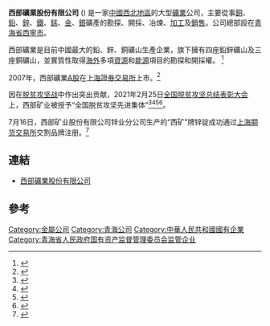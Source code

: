{{Infobox_Company |
  company_name_zh = 西部礦業股份有限公司 |
  company_name = 西部礦業股份有限公司|
  company_logo = [[File:western_mining.gif|File:western_mining.gif]] |
  company_type = [[國有企業|國有企業]]|
  foundation = 2000年 |
  location =[[中國|中國]][[青海|青海]][[西寧|西寧]]|
  industry = [[礦業|礦業]]|
  key_people = [[董事長|董事長]]：汪海涛| 
  sales =  |
  profit =  |
  asset =  |
  market_value = |
  num_employees = |
  revenue = |
  products = |
  parent = |
  homepage = [http://www.westmining.com/ 西部礦業股份有限公司]
}}

'''西部礦業股份有限公司''' ({{sse|601168}}) 是一家[[中國|中國]][[中国西北地区|西北地區]]的大型[[礦業|礦業]]公司，主要從事[[銅|銅]]、[[鉛|鉛]]、[[鋅|鋅]]、[[鐵|鐵]]、[[錳|錳]]、[[金|金]]、[[銀|銀]]礦產的勘探、開採、冶煉、[[加工|加工]]及[[銷售|銷售]]。公司總部設在[[青海省|青海省]][[西寧市|西寧市]]。

西部礦業是目前中國最大的鉛、鋅、銅礦山生產企業，旗下擁有四座鉛鋅礦山及三座銅礦山，並實質性取得[[海外|海外]]多項[[資源|資源]]和[[能源|能源]]項目的勘探和開採權。
<ref>{{Cite web |url=http://www.westmining.com/xwzx/tpxw/200706/t20070626_1009.htm |title=西部礦業股份有限公司 |access-date=2008-05-22 |archive-date=2009-02-07 |archive-url=https://web.archive.org/web/20090207201141/http://www.westmining.com/xwzx/tpxw/200706/t20070626_1009.htm |dead-url=yes }}</ref>

2007年，西部礦業[[A股|A股]]在[[上海證券交易所|上海證券交易所]]上市。<ref>{{Cite web |url=http://big5.lrn.cn/invest/enterpriseinfo/miningInc/200611/t20061117_3402.htm |title=西部礦業股份有限公司 |access-date=2008-05-22 |archive-date=2008-05-05 |archive-url=https://web.archive.org/web/20080505001243/http://big5.lrn.cn/invest/enterpriseinfo/miningInc/200611/t20061117_3402.htm |dead-url=yes }}</ref>

因在[[脱贫攻坚战|脱贫攻坚战]]中作出突出贡献，2021年2月25日[[全国脱贫攻坚总结表彰大会|全国脱贫攻坚总结表彰大会]]上，西部矿业被授予“全国脱贫攻坚先进集体”<ref>{{Cite web|title=关于全国脱贫攻坚先进个人先进集体拟表彰对象的公示|url=https://www.chinanews.com/gn/2021/02-10/9409480.shtml|accessdate=2021-03-12|work=[[中新网|中新网]]|archive-date=2021-02-15|archive-url=https://web.archive.org/web/20210215003222/http://www.chinanews.com/gn/2021/02-10/9409480.shtml|dead-url=no}}</ref><ref>{{Cite web|title=全国脱贫攻坚1981名先进个人和1501个先进集体名单发布|url=https://www.thepaper.cn/newsDetail_forward_11460123|accessdate=2021-03-12|work=[[澎湃新闻|澎湃新闻]]|archive-date=2021-02-28|archive-url=https://web.archive.org/web/20210228125058/https://www.thepaper.cn/newsDetail_forward_11460123|dead-url=no}}</ref><ref>{{Cite web|title=全国脱贫攻坚先进个人1981名、先进集体1501个 名单公布|url=https://www.bjnews.com.cn/detail/161425514215596.html|accessdate=2021-03-12|work=[[北京新闻网|北京新闻网]]|archive-date=2021-08-20|archive-url=https://web.archive.org/web/20210820171915/https://www.bjnews.com.cn/detail/161425514215596.html|dead-url=no}}</ref><ref>{{Cite web|title=全国脱贫攻坚先进集体名单（1501个）|url=http://sn.people.com.cn/n2/2021/0226/c378287-34594296.html|accessdate=2021-03-12|work=[[人民网|人民网]]|archive-date=2021-07-19|archive-url=https://web.archive.org/web/20210719052429/http://sn.people.com.cn/n2/2021/0226/c378287-34594296.html|dead-url=no}}</ref>。

7月16日，西部矿业股份有限公司锌业分公司生产的“西矿”牌锌锭成功通过[[上海期货交易所|上海期货交易所]]交割品牌注册。<ref>{{cite news |title=“西矿”牌锌锭在上海期货交易所成功注册 |url=http://www.qh.chinanews.com.cn/cj/news/2021/0716/93605.html |accessdate=2021-11-26 |work=中国新闻网青海新闻 |archive-date=2021-11-26 |archive-url=https://web.archive.org/web/20211126000024/http://www.qh.chinanews.com.cn/cj/news/2021/0716/93605.html |dead-url=no }}</ref>
== 連結 ==
*[https://web.archive.org/web/20190612163959/http://www.westmining.com/ 西部礦業股份有限公司]

== 參考 ==
{{reflist}}

[[Category:金屬公司|Category:金屬公司]]
[[Category:青海公司|Category:青海公司]]
[[Category:中華人民共和國國有企業|Category:中華人民共和國國有企業]]
[[Category:青海省人民政府国有资产监督管理委员会监管企业|Category:青海省人民政府国有资产监督管理委员会监管企业]]